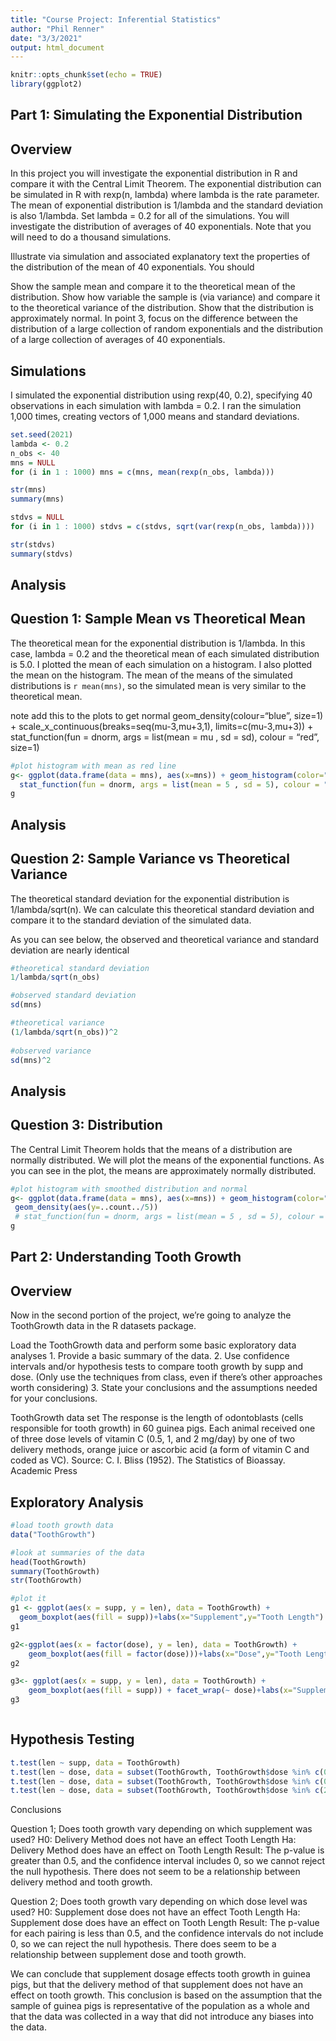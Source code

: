 ```yaml
---
title: "Course Project: Inferential Statistics"
author: "Phil Renner"
date: "3/3/2021"
output: html_document
---
```


```r
knitr::opts_chunk$set(echo = TRUE)
library(ggplot2)
```

## Part 1: Simulating the Exponential Distribution

## Overview
In this project you will investigate the exponential distribution in R and compare it with the Central Limit Theorem. The exponential distribution can be simulated in R with rexp(n, lambda) where lambda is the rate parameter. The mean of exponential distribution is 1/lambda and the standard deviation is also 1/lambda. Set lambda = 0.2 for all of the simulations. You will investigate the distribution of averages of 40 exponentials. Note that you will need to do a thousand simulations.

Illustrate via simulation and associated explanatory text the properties of the distribution of the mean of 40 exponentials. You should

Show the sample mean and compare it to the theoretical mean of the distribution.
Show how variable the sample is (via variance) and compare it to the theoretical variance of the distribution.
Show that the distribution is approximately normal.
In point 3, focus on the difference between the distribution of a large collection of random exponentials and the distribution of a large collection of averages of 40 exponentials.

## Simulations
I simulated the exponential distribution using rexp(40, 0.2), specifying 40 observations in each simulation with lambda = 0.2. I ran the simulation 1,000 times, creating vectors of 1,000 means and standard deviations.


```r
set.seed(2021)
lambda <- 0.2
n_obs <- 40
mns = NULL
for (i in 1 : 1000) mns = c(mns, mean(rexp(n_obs, lambda)))

str(mns)
summary(mns)

stdvs = NULL
for (i in 1 : 1000) stdvs = c(stdvs, sqrt(var(rexp(n_obs, lambda))))

str(stdvs)
summary(stdvs)

```


## Analysis
## Question 1: Sample Mean vs Theoretical Mean

The theoretical mean for the exponential distribution is 1/lambda. In this case, lambda = 0.2 and the theoretical mean of each simulated distribution is 5.0. I plotted the mean of each simulation on a histogram. I also plotted the mean on the histogram. The mean of the means of the simulated distributions is `r mean(mns)`, so the simulated mean is very similar to the theoretical mean.

note add this to the plots to get normal
 geom_density(colour="blue", size=1) +
  scale_x_continuous(breaks=seq(mu-3,mu+3,1), limits=c(mu-3,mu+3))  +
  stat_function(fun = dnorm, args = list(mean = mu , sd = sd), colour = "red", size=1)


```r

#plot histogram with mean as red line
g<- ggplot(data.frame(data = mns), aes(x=mns)) + geom_histogram(color="black", fill= "blue") +geom_vline(aes(xintercept = mean(mns)),col='red',size=2)+
  stat_function(fun = dnorm, args = list(mean = 5 , sd = 5), colour = "red", size=1)
g

```



## Analysis
## Question 2: Sample Variance vs Theoretical Variance
The theoretical standard deviation for the exponential distribution is 1/lambda/sqrt(n). We can calculate this theoretical standard deviation and compare it to the standard deviation of the simulated data. 

As you can see below, the observed and theoretical variance and standard deviation are nearly identical




```r
#theoretical standard deviation
1/lambda/sqrt(n_obs)

#observed standard deviation
sd(mns)

#theoretical variance
(1/lambda/sqrt(n_obs))^2
  
#observed variance  
sd(mns)^2 


```



## Analysis
## Question 3: Distribution
The Central Limit Theorem holds that the means of a distribution are normally distributed. We will plot the means of the exponential functions. As you can see in the plot, the means are approximately normally distributed.

```r

#plot histogram with smoothed distribution and normal
g<- ggplot(data.frame(data = mns), aes(x=mns)) + geom_histogram(color="black", fill= "blue")+ 
 geom_density(aes(y=..count../5))  
 # stat_function(fun = dnorm, args = list(mean = 5 , sd = 5), colour = "red", size=1)
g

```

## Part 2: Understanding Tooth Growth

## Overview
Now in the second portion of the project, we're going to analyze the ToothGrowth data in the R datasets package.

Load the ToothGrowth data and perform some basic exploratory data analyses
1. Provide a basic summary of the data.
2. Use confidence intervals and/or hypothesis tests to compare tooth growth by supp and dose. (Only use the techniques from class, even if there's other approaches worth considering)
3. State your conclusions and the assumptions needed for your conclusions.

ToothGrowth data set
The response is the length of odontoblasts (cells responsible for tooth growth) in 60 guinea pigs. Each animal received one of three dose levels of vitamin C (0.5, 1, and 2 mg/day) by one of two delivery methods, orange juice or ascorbic acid (a form of vitamin C and coded as VC). Source: C. I. Bliss (1952). The Statistics of Bioassay. Academic Press

## Exploratory Analysis
```r
#load tooth growth data
data("ToothGrowth")

#look at summaries of the data
head(ToothGrowth)
summary(ToothGrowth)
str(ToothGrowth)

#plot it
g1 <- ggplot(aes(x = supp, y = len), data = ToothGrowth) +
  geom_boxplot(aes(fill = supp))+labs(x="Supplement",y="Tooth Length")
g1

g2<-ggplot(aes(x = factor(dose), y = len), data = ToothGrowth) + 
    geom_boxplot(aes(fill = factor(dose)))+labs(x="Dose",y="Tooth Length")
g2

g3<- ggplot(aes(x = supp, y = len), data = ToothGrowth) +
    geom_boxplot(aes(fill = supp)) + facet_wrap(~ dose)+labs(x="Supplement",y="Tooth Length")
g3



```

## Hypothesis Testing




``` r
t.test(len ~ supp, data = ToothGrowth)
t.test(len ~ dose, data = subset(ToothGrowth, ToothGrowth$dose %in% c(0.5, 1.0)))
t.test(len ~ dose, data = subset(ToothGrowth, ToothGrowth$dose %in% c(0.5, 2.0)))
t.test(len ~ dose, data = subset(ToothGrowth, ToothGrowth$dose %in% c(2.0, 1.0)))

```

Conclusions

Question 1; Does tooth growth vary depending on which supplement was used?
H0: Delivery Method does not have an effect Tooth Length
Ha: Delivery Method does have an effect on Tooth Length
Result: The p-value is greater than 0.5, and the confidence interval includes 0, so we cannot reject the null hypothesis. There does not seem to be a relationship between delivery method and tooth growth.

Question 2; Does tooth growth vary depending on which dose level was used?
H0: Supplement dose does not have an effect Tooth Length
Ha: Supplement dose does have an effect on Tooth Length
Result: The p-value for each pairing is less than 0.5, and the confidence intervals do not include 0, so we can reject the null hypothesis. There does seem to be a relationship between supplement dose and tooth growth.

We can conclude that supplement dosage effects tooth growth in guinea pigs, but that the delivery method of that supplement does not have an effect on tooth growth. This conclusion is based on the assumption that the sample of guinea pigs is representative of the population as a whole and that the data was collected in a way that did not introduce any biases into the data.




